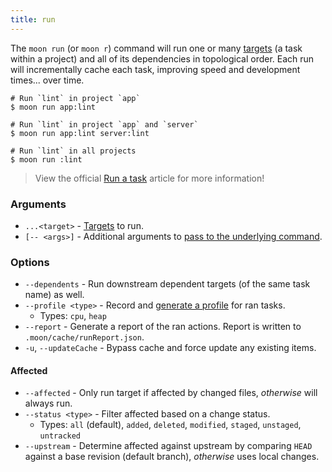 ```yaml
---
title: run
---
```


The `moon run` (or `moon r`) command will run one or many [targets](../concepts/target) (a task
within a project) and all of its dependencies in topological order. Each run will incrementally
cache each task, improving speed and development times... over time.

```shell
# Run `lint` in project `app`
$ moon run app:lint

# Run `lint` in project `app` and `server`
$ moon run app:lint server:lint

# Run `lint` in all projects
$ moon run :lint
```

> View the official [Run a task](../run-task) article for more information!

### Arguments

- `...<target>` - [Targets](../concepts/target) to run.
- `[-- <args>]` - Additional arguments to
  [pass to the underlying command](../run-task#passing-arguments-to-the-underlying-command).

### Options

- `--dependents` - Run downstream dependent targets (of the same task name) as well.
- `--profile <type>` - Record and [generate a profile](../guides/profile) for ran tasks.
  - Types: `cpu`, `heap`
- `--report` - Generate a report of the ran actions. Report is written to
  `.moon/cache/runReport.json`.
- `-u`, `--updateCache` - Bypass cache and force update any existing items.

#### Affected

- `--affected` - Only run target if affected by changed files, _otherwise_ will always run.
- `--status <type>` - Filter affected based on a change status.
  - Types: `all` (default), `added`, `deleted`, `modified`, `staged`, `unstaged`, `untracked`
- `--upstream` - Determine affected against upstream by comparing `HEAD` against a base revision
  (default branch), _otherwise_ uses local changes.
